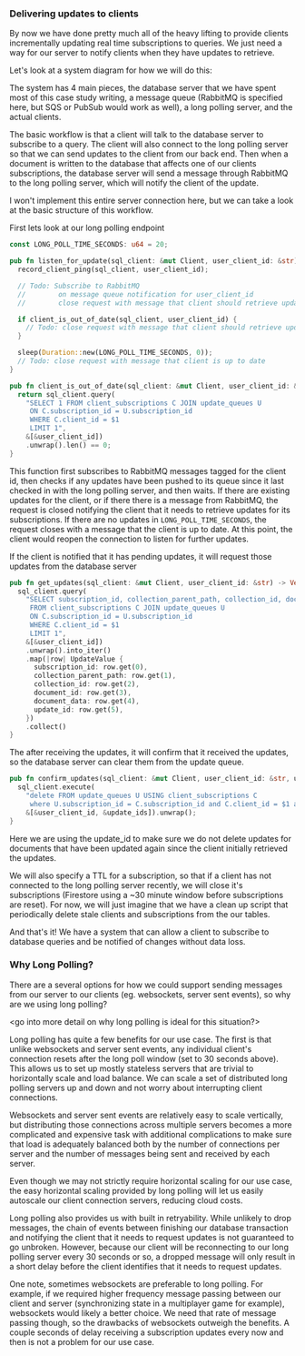 ### Delivering updates to clients

By now we have done pretty much all of the heavy lifting to provide clients
incrementally updating real time subscriptions to queries. We just need a way
for our server to notify clients when they have updates to retrieve.

Let's look at a system diagram for how we will do this:

<system diagram>

The system has 4 main pieces, the database server that we have spent most of
this case study writing, a message queue (RabbitMQ is specified here, but SQS or
PubSub would work as well), a long polling server, and the actual clients.

The basic workflow is that a client will talk to the database server to
subscribe to a query. The client will also connect to the long polling server so
that we can send updates to the client from our back end. Then when a document
is written to the database that affects one of our clients subscriptions, the
database server will send a message through RabbitMQ to the long polling server,
which will notify the client of the update.

I won't implement this entire server connection here, but we can take a look at
the basic structure of this workflow.

First lets look at our long polling endpoint

```rust
const LONG_POLL_TIME_SECONDS: u64 = 20;

pub fn listen_for_update(sql_client: &mut Client, user_client_id: &str) {
  record_client_ping(sql_client, user_client_id);

  // Todo: Subscribe to RabbitMQ
  //		on message queue notification for user_client_id
  //    	close request with message that client should retrieve updates

  if client_is_out_of_date(sql_client, user_client_id) {
    // Todo: close request with message that client should retrieve updates
  }

  sleep(Duration::new(LONG_POLL_TIME_SECONDS, 0));
  // Todo: close request with message that client is up to date
}

pub fn client_is_out_of_date(sql_client: &mut Client, user_client_id: &str) -> bool {
  return sql_client.query(
    "SELECT 1 FROM client_subscriptions C JOIN update_queues U
     ON C.subscription_id = U.subscription_id
     WHERE C.client_id = $1
     LIMIT 1",
    &[&user_client_id])
    .unwrap().len() == 0;
}
```

This function first subscribes to RabbitMQ messages tagged for the client id,
then checks if any updates have been pushed to its queue since it last checked
in with the long polling server, and then waits. If there are existing updates
for the client, or if there there is a message from RabbitMQ, the request is
closed notifying the client that it needs to retrieve updates for its
subscriptions. If there are no updates in `LONG_POLL_TIME_SECONDS`, the request
closes with a message that the client is up to date. At this point, the client
would reopen the connection to listen for further updates.

If the client is notified that it has pending updates, it will request those
updates from the database server

```rust
pub fn get_updates(sql_client: &mut Client, user_client_id: &str) -> Vec<UpdateValue> {
  sql_client.query(
    "SELECT subscription_id, collection_parent_path, collection_id, document_id, document_data, update_id
     FROM client_subscriptions C JOIN update_queues U
     ON C.subscription_id = U.subscription_id
     WHERE C.client_id = $1
     LIMIT 1",
    &[&user_client_id])
    .unwrap().into_iter()
    .map(|row| UpdateValue {
      subscription_id: row.get(0),
      collection_parent_path: row.get(1),
      collection_id: row.get(2),
      document_id: row.get(3),
      document_data: row.get(4),
      update_id: row.get(5),
    })
    .collect()
}
```

The after receiving the updates, it will confirm that it received the updates,
so the database server can clear them from the update queue.

```rust
pub fn confirm_updates(sql_client: &mut Client, user_client_id: &str, update_ids: &[String]) {
  sql_client.execute(
    "delete FROM update_queues U USING client_subscriptions C
     where U.subscription_id = C.subscription_id and C.client_id = $1 and U.update_id IN $2",
    &[&user_client_id, &update_ids]).unwrap();
}
```

Here we are using the update_id to make sure we do not delete updates for
documents that have been updated again since the client initially retrieved the
updates.

We will also specify a TTL for a subscription, so that if a client has not
connected to the long polling server recently, we will close it's subscriptions
(Firestore using a ~30 minute window before subscriptions are reset). For now,
we will just imagine that we have a clean up script that periodically delete
stale clients and subscriptions from the our tables.
<Move this to just be in the bonus section>

And that's it! We have a system that can allow a client to subscribe to database
queries and be notified of changes without data loss.

### Why Long Polling?

There are a several options for how we could support sending messages from our
server to our clients (eg. websockets, server sent events), so why are we using
long polling?

<go into more detail on why long polling is ideal for this situation?>

Long polling has quite a few benefits for our use case. The first is that unlike
websockets and server sent events, any individual client's connection resets
after the long poll window (set to 30 seconds above). This allows us to set up
mostly stateless servers that are trivial to horizontally scale and load
balance. We can scale a set of distributed long polling servers up and down and
not worry about interrupting client connections.

Websockets and server sent events are relatively easy to scale vertically, but
distributing those connections across multiple servers becomes a more
complicated and expensive task with additional complications to make sure that
load is adequately balanced both by the number of connections per server and the
number of messages being sent and received by each server.

Even though we may not strictly require horizontal scaling for our use case, the
easy horizontal scaling provided by long polling will let us easily autoscale
our client connection servers, reducing cloud costs.

Long polling also provides us with built in retryability. While unlikely to drop
messages, the chain of events between finishing our database transaction and
notifying the client that it needs to request updates is not guaranteed to go
unbroken. However, because our client will be reconnecting to our long polling
server every 30 seconds or so, a dropped message will only result in a short
delay before the client identifies that it needs to request updates.

One note, sometimes websockets are preferable to long polling. For example, if
we required higher frequency message passing between our client and server
(synchronizing state in a multiplayer game for example), websockets would likely
a better choice. We need that rate of message passing though, so the drawbacks
of websockets outweigh the benefits. A couple seconds of delay receiving a
subscription updates every now and then is not a problem for our use case.
